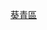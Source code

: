 {{Navbox
|name        = 葵青區小巴路線列表
|title       = 以[[葵青區]]作總站或折返點小巴路線（以下為目的地區份）
|bodystyle   = background: #f9f9f9;
|liststyle   = text-align: left;%;
|groupstyle  = background: #ececec; text-align: center; width: 15%;;
|belowstyle  = text-align: center;;
|oddstyle    = background: #f9f9f9;
|evenstyle   = background: #f9f9f9;
|state       = collapsed
|group1      = [[九龍西]]
|list1       = '''<往返[[深水埗區]]>''' [[新界區專線小巴90A線|90A]] • [[新界區專線小巴90M線|90M]] • [[新界區專線小巴90P線|90P]] • [[新界區專線小巴92M線|92M]] • [[新界區專線小巴97A線|97A]] • [[新界區專線小巴411線|411]]
|group2      = [[新界東]]
|list2       = '''<往返[[沙田區]]>''' [[新界區專線小巴403線|403]] • [[新界區專線小巴403A線|403A]] • [[新界區專線小巴403P線|403P]] • [[新界區專線小巴403X線|403X]]
|group3      = [[新界西]]
|list3       = '''<往返[[葵青區]]內>''' [[新界區專線小巴46M線|46M • 47M]] • [[新界區專線小巴87M線|87A • 87M]] • [[新界區專線小巴88線|88]] • [[新界區專線小巴88A線|88A]] • [[新界區專線小巴88B線|88B]] • [[新界區專線小巴88C線|88C]] • [[新界區專線小巴88D線|88D]] • [[新界區專線小巴88A線|88E]] • [[新界區專線小巴88A線|88F]] • [[新界區專線小巴88G線|88G]] • [[新界區專線小巴88M線|88M]] • [[新界區專線小巴89M線|89M]] • [[新界區專線小巴89線|89P]] • [[新界區專線小巴89M線|89S]] • [[新界區專線小巴91A線|91A]] • [[新界區專線小巴401線|401]] • [[新界區專線小巴404M線|405]] • [[新界區專線小巴406線|406]] • [[新界區專線小巴407線|407 • 407A • 407B]] • [[新界區專線小巴410線|410]] • [[新界區專線小巴413線|413]]<br>'''<往返[[荃灣區]]>''' [[新界區專線小巴82線|82]] • [[新界區專線小巴83A線|83A]] • [[新界區專線小巴86線|86 • 86A • 86M]] • [[新界區專線小巴87線|87]] • [[新界區專線小巴87K線|87K]] • [[新界區專線小巴89線|89 • 89A • 89B]] • [[新界區專線小巴91線|91]] • [[新界區專線小巴93線|93 • 93A]] • [[新界區專線小巴94線|94 • 94A]] • [[新界區專線小巴94S線|94S]] • [[新界區專線小巴98線|98]] • [[新界區專線小巴302線|302]] • [[新界區專線小巴308M線|308A • 308M]] • [[新界區專線小巴310M線|310M]] • [[新界區專線小巴312、313線|312 • 313]] • [[新界區專線小巴401線|402S]] • [[新界區專線小巴404M線|404M]] • [[新界區專線小巴409線|409]] • [[新界區專線小巴409K線|409K]] • [[新界區專線小巴409線|409S]]<br>'''<往返[[屯門區]]>''' [[新界區專線小巴140M線|140M]]
|category =
| color    = #ccccff
）</small>
| below  = 以上路線已全數加入[[長者及合資格殘疾人士公共交通票價優惠計劃]]
}}<noinclude>[[Category:香港小巴路線模板|葵青區]]</noinclude>